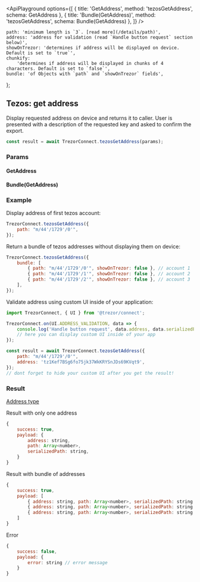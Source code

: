 

<ApiPlayground
    options={[
        { title: 'GetAddress', method: 'tezosGetAddress', schema: GetAddress },
        { title: 'Bundle(GetAddress)', method: 'tezosGetAddress', schema: Bundle(GetAddress) },
    ]}
/>

    path: 'minimum length is `3`. [read more](/details/path)',
    address: 'address for validation (read `Handle button request` section below)',
    showOnTrezor: 'determines if address will be displayed on device. Default is set to `true`',
    chunkify:
        'determines if address will be displayed in chunks of 4 characters. Default is set to `false`',
    bundle: 'of Objects with `path` and `showOnTrezor` fields',
};

## Tezos: get address

Display requested address on device and returns it to caller. User is presented with a description of the requested key and asked to confirm the export.

```javascript
const result = await TrezorConnect.tezosGetAddress(params);
```

### Params

<CommonParamsLink />

#### GetAddress

<ParamsTable schema={GetAddress} descriptions={paramDescriptions} />

#### Bundle(GetAddress)

<Param name="bundle" type="`Array` of Objects with above schema" />

### Example

Display address of first tezos account:

```javascript
TrezorConnect.tezosGetAddress({
    path: "m/44'/1729'/0'",
});
```

Return a bundle of tezos addresses without displaying them on device:

```javascript
TrezorConnect.tezosGetAddress({
    bundle: [
        { path: "m/44'/1729'/0'", showOnTrezor: false }, // account 1
        { path: "m/44'/1729'/1'", showOnTrezor: false }, // account 2
        { path: "m/44'/1729'/2'", showOnTrezor: false }, // account 3
    ],
});
```

Validate address using custom UI inside of your application:

```javascript
import TrezorConnect, { UI } from '@trezor/connect';

TrezorConnect.on(UI.ADDRESS_VALIDATION, data => {
    console.log('Handle button request', data.address, data.serializedPath);
    // here you can display custom UI inside of your app
});

const result = await TrezorConnect.tezosGetAddress({
    path: "m/44'/1729'/0'",
    address: 'tz1Kef7BSg6fo75jk37WkKRYSnJDs69KVqt9',
});
// dont forget to hide your custom UI after you get the result!
```

### Result

[Address type](https://github.com/trezor/trezor-suite/blob/develop/packages/connect/src/types/params.ts)

Result with only one address

```javascript
{
    success: true,
    payload: {
        address: string,
        path: Array<number>,
        serializedPath: string,
    }
}
```

Result with bundle of addresses

```javascript
{
    success: true,
    payload: [
        { address: string, path: Array<number>, serializedPath: string }, // account 1
        { address: string, path: Array<number>, serializedPath: string }, // account 2
        { address: string, path: Array<number>, serializedPath: string }, // account 3
    ]
}
```

Error

```javascript
{
    success: false,
    payload: {
        error: string // error message
    }
}
```
